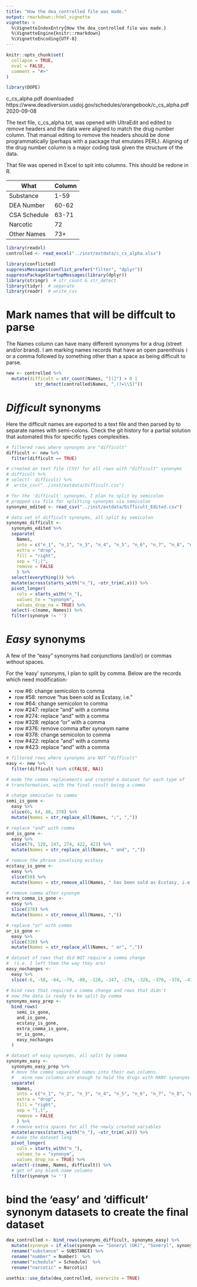 ```yaml
---
title: "How the dea_controlled file was made."
output: rmarkdown::html_vignette
vignette: >
  %\VignetteIndexEntry{How the dea_controlled file was made.}
  %\VignetteEngine{knitr::rmarkdown}
  %\VignetteEncoding{UTF-8}
---
```


```r
knitr::opts_chunk$set(
  collapse = TRUE,
  eval = FALSE,
  comment = "#>"
)
```

```r
library(DOPE)
```


c_cs_alpha.pdf downloaded https://www.deadiversion.usdoj.gov/schedules/orangebook/c_cs_alpha.pdf 2020-09-08

The text file, c_cs_alpha.txt, was opened with UltraEdit and edited to remove headers and the data were aligned to match the drug number column. That manual editing to remove the headers should be done programmatically (perhaps with a package that emulates PERL). Aligning of the drug number column is a major coding task given the structure of the data.

That file was opened in Excel to spit into columns.  This should be redone in R.

| What         | Column |
| ------------ | ------ |
| Substance    |  1-59  | 
| DEA Number   | 60-62  | 
| CSA Schedule | 63-71  | 
| Narcotic     | 72     | 
| Other Names  | 73+    |


```r
library(readxl)
controlled <- read_excel("../inst/extdata/c_cs_alpha.xlsx")
```


```r
library(conflicted)
suppressMessages(conflict_prefer("filter", "dplyr"))
suppressPackageStartupMessages(library(dplyr))
library(stringr)  # str_count & str_detect
library(tidyr)  # separate
library(readr)  # write_csv
```



# Mark names that will be diffcult to parse
The Names column can have many different synonyms for a drug (street and/or brand).  I am marking names records that have an open parenthisis `(` or a comma followed by something other than a space as being difficult to parse.
```r
new <- controlled %>% 
  mutate(difficult = str_count(Names, "[(]") > 0 | 
           str_detect(controlled$Names, ",(?=\\S)"))
```

# *Difficult* synonyms
Here the difficult names are exported to a text file and then parsed by to separate names with semi-colons. Check the git history for a partial solution that automated this for specific types complexities.  
```r
# filtered rows where synonyms are "difficult"
difficult <- new %>% 
  filter(difficult == TRUE)

# created an text file (CSV) for all rows with "difficult" synonyms
# difficult %>% 
# select(- difficult) %>% 
#  write_csv("../inst/extdata/Difficult.csv")

# for the 'difficult' synonyms, I plan to split by semicolon
# prepped csv file for splitting synonyms via semicolon
synonyms_edited <- read_csv("../inst/extdata/Difficult_Edited.csv")

# data set of difficult synonyms, all split by semicolon
synonyms_difficult <- 
  synonyms_edited %>% 
  separate(
    Names, 
    into = c("n_1", "n_2", "n_3", "n_4", "n_5", "n_6", "n_7", "n_8", "n_9"), 
    extra = "drop", 
    fill = "right", 
    sep = "[;]", 
    remove = FALSE
    ) %>%
  select(everything()) %>% 
  mutate(across(starts_with("n_"), ~str_trim(.x))) %>% 
  pivot_longer(
    cols = starts_with("n_"), 
    values_to = "synonym", 
    values_drop_na = TRUE) %>% 
  select(-c(name, Names)) %>%
  filter(synonym != '') 
```


# *Easy* synonyms
A few of the "easy" synonyms had conjunctions (and/or) or commas without spaces.  

For the 'easy' synonyms, I plan to split by comma.  Below are the records which need modification: 

+  row #6: change semicolon to comma
+  row #58: remove "has been sold as Ecstasy, i.e."
+  row #64: change semicolon to comma
+  row #247: replace "and" with a comma
+  row #274: replace "and" with a comma
+  row #328: replace "or" with a comma
+  row #376: remove comma after synonym name
+  row #378: change semicolon to comma
+  row #422: replace "and" with a comma
+  row #423: replace "and" with a comma

```r
# filtered rows where synonyms are NOT "difficult"
easy <- new %>%
  filter(difficult %in% c(FALSE, NA))

# made the comma replacements and created a dataset for each type of 
# transformation, with the final result being a comma

# change semicolon to comma
semi_is_gone <- 
  easy %>% 
  slice(6, 64, 80, 378) %>%
  mutate(Names = str_replace_all(Names, ";", ","))

# replace "and" with comma
and_is_gone <-
  easy %>% 
  slice(79, 120, 247, 274, 422, 423) %>%
  mutate(Names = str_replace_all(Names, " and", ","))

# remove the phrase involving ecstasy
ecstasy_is_gone <-
  easy %>% 
  slice(58) %>%
  mutate(Names = str_remove_all(Names, " has been sold as Ecstasy, i.e."))

# remove comma after synonym
extra_comma_is_gone <-
  easy %>% 
  slice(376) %>%
  mutate(Names = str_remove_all(Names, ","))

# replace "or" with comma
or_is_gone <-
  easy %>% 
  slice(328) %>%
  mutate(Names = str_replace_all(Names, " or", ","))

# dataset of rows that did NOT require a comma change 
#  (i.e. I left them the way they are)  
easy_nochanges <-
  easy %>%
  slice(-6, -58, -64, -79, -80, -120, -247, -274, -328, -376, -378, -422, -423)

# bind rows that required a comma change and rows that didn't 
# now the data is ready to be split by comma 
synonyms_easy_prep <-
  bind_rows(
    semi_is_gone,
    and_is_gone,
    ecstasy_is_gone,
    extra_comma_is_gone,
    or_is_gone,
    easy_nochanges
  )

# dataset of easy synonyms, all split by comma
synonyms_easy <-
  synonyms_easy_prep %>%
  # move the comma separated names into their own columns. 
  #   mine new columns are enough to hold the drugs with MANY synonyms.
  separate(
    Names, 
    into = c("n_1", "n_2", "n_3", "n_4", "n_5", "n_6", "n_7", "n_8", "n_9"), 
    extra = "drop", 
    fill = "right", 
    sep = "[,]", 
    remove = FALSE
    ) %>%
  # remove extra spaces for all the newly created variables
  mutate(across(starts_with("n_"), ~str_trim(.x))) %>% 
  # make the dataset long
  pivot_longer(
    cols = starts_with("n_"), 
    values_to = "synonym", 
    values_drop_na = TRUE) %>% 
  select(-c(name, Names, difficult)) %>%
  # get of any blank name columns
  filter(synonym != '') 
```

# bind the 'easy' and 'difficult' synonym datasets to create the final dataset
```r
dea_controlled <- bind_rows(synonyms_difficult, synonyms_easy) %>% 
  mutate(synonym = if_else(synonym == "Soneryl (UK)", "Soneryl", synonym))  %>% 
  rename("substance" = SUBSTANCE) %>% 
  rename("number" = Number)  %>% 
  rename("schedule" = Schedule)  %>% 
  rename("narcotic" = Narcotic)  

usethis::use_data(dea_controlled, overwrite = TRUE)
```

